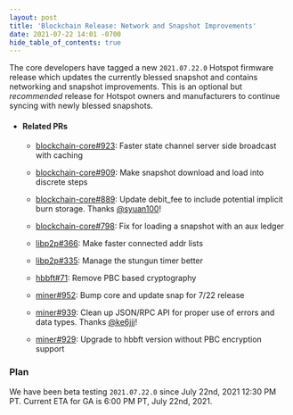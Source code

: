 ```yaml
---
layout: post
title: 'Blockchain Release: Network and Snapshot Improvements'
date: 2021-07-22 14:01 -0700
hide_table_of_contents: true
---
```


The core developers have tagged a new `2021.07.22.0` Hotspot firmware release which updates the
currently blessed snapshot and contains networking and snapshot improvements. This is an optional
but _recommended_ release for Hotspot owners and manufacturers to continue syncing with newly
blessed snapshots.

<!--truncate-->

- #### Related PRs

  - [blockchain-core#923](https://github.com/helium/blockchain-core/pull/923): Faster state channel
    server side broadcast with caching
  - [blockchain-core#909](https://github.com/helium/blockchain-core/pull/909): Make snapshot
    download and load into discrete steps
  - [blockchain-core#889](https://github.com/helium/blockchain-core/pull/889): Update debit_fee to
    include potential implicit burn storage. Thanks [@syuan100](https://github.com/syuan100)!
  - [blockchain-core#798](https://github.com/helium/blockchain-core/pull/798): Fix for loading a
    snapshot with an aux ledger

  - [libp2p#366](https://github.com/helium/erlang-libp2p/pull/366): Make faster connected addr lists
  - [libp2p#335](https://github.com/helium/erlang-libp2p/pull/335): Manage the stungun timer better

  - [hbbft#71](https://github.com/helium/erlang-hbbft/pull/71): Remove PBC based cryptography

  - [miner#952](https://github.com/helium/miner/pull/952): Bump core and update snap for 7/22
    release
  - [miner#939](https://github.com/helium/miner/pull/939): Clean up JSON/RPC API for proper use of
    errors and data types. Thanks [@ke6jjj](https://github.com/ke6jjj)!
  - [miner#929](https://github.com/helium/miner/pull/929): Upgrade to hbbft version without PBC
    encryption support

### Plan

We have been beta testing `2021.07.22.0` since July 22nd, 2021 12:30 PM PT. Current ETA for GA is
6:00 PM PT, July 22nd, 2021.
